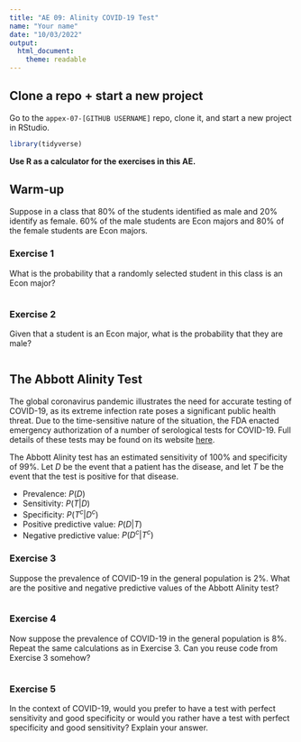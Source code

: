 ```yaml
---
title: "AE 09: Alinity COVID-19 Test"
name: "Your name"
date: "10/03/2022"
output: 
  html_document:
    theme: readable
---
```


## Clone a repo + start a new project

Go to the `appex-07-[GITHUB USERNAME]` repo, clone it, and start a new project in RStudio. 

```r
library(tidyverse)
```

**Use R as a calculator for the exercises in this AE.** 

## Warm-up

Suppose in a class that 80% of the students identified as male and 20% identify as female. 60% of the male students are Econ majors and 80% of the female students are Econ majors. 

### Exercise 1

What is the probability that a randomly selected student in this class is an Econ major?

```r
```

### Exercise 2

Given that a student is an Econ major, what is the probability that they are male?

```r
```

## The Abbott Alinity Test

The global coronavirus pandemic illustrates the need for accurate testing of 
COVID-19, as its extreme infection rate poses a significant public health threat. 
Due to the time-sensitive nature of the situation, the FDA enacted emergency 
authorization of a number of serological tests for COVID-19. Full details of 
these tests may be found on its website 
[here](https://www.fda.gov/medical-devices/coronavirus-disease-2019-covid-19-emergency-use-authorizations-medical-devices/eua-authorized-serology-test-performance).

The Abbott Alinity test has an estimated sensitivity of 100% and specificity of 
99%. Let $D$ be the event that a patient has the disease, and let $T$ be the event that the test is positive for that disease.

- Prevalence: $P(D)$
- Sensitivity: $P(T | D)$
- Specificity: $P(T^c | D^c)$
- Positive predictive value: $P(D | T)$
- Negative predictive value: $P(D^c | T^c)$

### Exercise 3

Suppose the prevalence of COVID-19 in the general population is 2%. What are 
the positive and negative predictive values of the Abbott Alinity test?

```r
```

### Exercise 4

Now suppose the prevalence of COVID-19 in the general population is 8%. Repeat
the same calculations as in Exercise 3. Can you reuse code from Exercise 3
somehow?

```r
```

### Exercise 5

In the context of COVID-19, would you prefer to have a test with perfect 
sensitivity and good specificity or would you rather have a test with perfect 
specificity and good sensitivity? Explain your answer.

